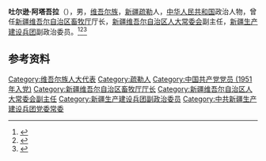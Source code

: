 '''吐尔逊·阿塔吾拉'''（{{bd|1918年|}}），男，[[维吾尔族|维吾尔族]]，[[新疆|新疆]][[疏勒|疏勒]]人，[[中华人民共和国|中华人民共和国]]政治人物，曾任[[新疆维吾尔自治区畜牧厅|新疆维吾尔自治区畜牧厅]]厅长，[[新疆维吾尔自治区人大常委会|新疆维吾尔自治区人大常委会]]副主任，[[新疆生产建设兵团|新疆生产建设兵团]]副政治委员。<ref>{{cite book|title=中囯人名大辞典·当代人物卷|author=廖盖隆等编|year=1990|publisher=上海辞书出版社|location=上海|page=}}</ref><ref>{{Cite book|title=中国共产党人名大辞典|author=盛平主编|publisher=中国国际广播出版社|year=1991|isbn=|location=北京|pages=}}</ref><ref>{{Cite book|title=中国共产党名人录|author=于俊道主编|publisher=四川人民出版社|year=1997|isbn=|location=成都|pages=}}</ref>

== 参考资料 ==
{{reflist}}

{{中国人物小作品}}

{{Authority control}}
{{DEFAULTSORT:}}
[[Category:维吾尔族人大代表|Category:维吾尔族人大代表]]
[[Category:疏勒人|Category:疏勒人]]
[[Category:中国共产党党员_(1951年入党)|Category:中国共产党党员 (1951年入党)]]
[[Category:新疆维吾尔自治区畜牧厅厅长|Category:新疆维吾尔自治区畜牧厅厅长]]
[[Category:新疆维吾尔自治区人大常委会副主任|Category:新疆维吾尔自治区人大常委会副主任]]
[[Category:新疆生产建设兵团副政治委员|Category:新疆生产建设兵团副政治委员]]
[[Category:中共新疆生产建设兵团党委常委|Category:中共新疆生产建设兵团党委常委]]
